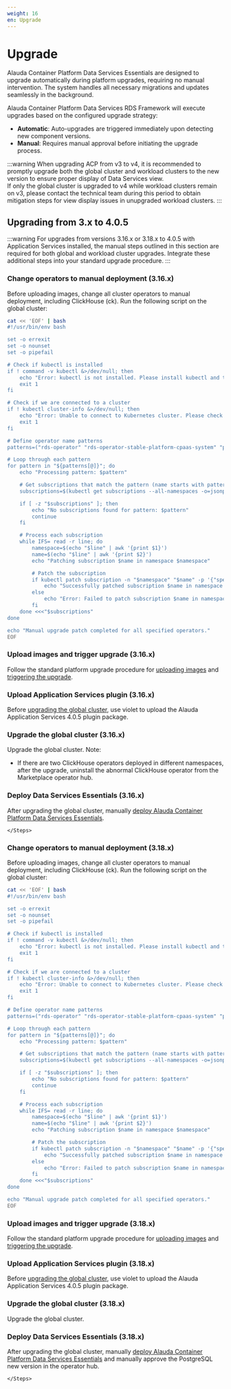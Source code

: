 ```yaml
---
weight: 16
en: Upgrade
---
```


# Upgrade

Alauda Container Platform Data Services Essentials are designed to upgrade automatically during platform upgrades, requiring no manual intervention. The system handles all necessary migrations and updates seamlessly in the background.

Alauda Container Platform Data Services RDS Framework will execute upgrades based on the configured upgrade strategy:
* **Automatic**: Auto-upgrades are triggered immediately upon detecting new component versions.
* **Manual**: Requires manual approval before initiating the upgrade process.

:::warning
When upgrading ACP from v3 to v4, it is recommended to promptly upgrade both the global cluster and workload clusters to the new version to ensure proper display of Data Services view.  
If only the global cluster is upgraded to v4 while workload clusters remain on v3, please contact the technical team during this period to obtain mitigation steps for view display issues in unupgraded workload clusters.
:::

## Upgrading from 3.x to 4.0.5

:::warning
For upgrades from versions 3.16.x or 3.18.x to 4.0.5 with Application Services installed, the manual steps outlined in this section are required for both global and workload cluster upgrades. Integrate these additional steps into your standard upgrade procedure.
:::

<Tabs>
  <Tab label="Upgrading from 3.16.x">
    <Steps>

### Change operators to manual deployment (3.16.x)

Before uploading images, change all cluster operators to manual deployment, including ClickHouse (ck). Run the following script on the global cluster:

```bash
cat << 'EOF' | bash
#!/usr/bin/env bash

set -o errexit
set -o nounset
set -o pipefail

# Check if kubectl is installed
if ! command -v kubectl &>/dev/null; then
    echo "Error: kubectl is not installed. Please install kubectl and try again." >&2
    exit 1
fi

# Check if we are connected to a cluster
if ! kubectl cluster-info &>/dev/null; then
    echo "Error: Unable to connect to Kubernetes cluster. Please check your kubeconfig." >&2
    exit 1
fi

# Define operator name patterns
patterns=("rds-operator" "rds-operator-stable-platform-cpaas-system" "postgres-operator" "strimzi-kafka-operator" "mysql-mgr-operator" "rabbitmq-cluster-operator" "redis-operator" "clickhouse-operator" "data-services-clickhouse-operator")

# Loop through each pattern
for pattern in "${patterns[@]}"; do
    echo "Processing pattern: $pattern"

    # Get subscriptions that match the pattern (name starts with pattern)
    subscriptions=$(kubectl get subscriptions --all-namespaces -o=jsonpath='{range .items[*]}{.metadata.namespace}{" "}{.metadata.name}{"\n"}{end}' | awk -v pat="$pattern" '$2 ~ "^" pat {print $0}')

    if [ -z "$subscriptions" ]; then
        echo "No subscriptions found for pattern: $pattern"
        continue
    fi

    # Process each subscription
    while IFS= read -r line; do
        namespace=$(echo "$line" | awk '{print $1}')
        name=$(echo "$line" | awk '{print $2}')
        echo "Patching subscription $name in namespace $namespace"

        # Patch the subscription
        if kubectl patch subscription -n "$namespace" "$name" -p '{"spec":{"installPlanApproval":"Manual"}}' --type=merge; then
            echo "Successfully patched subscription $name in namespace $namespace"
        else
            echo "Error: Failed to patch subscription $name in namespace $namespace" >&2
        fi
    done <<<"$subscriptions"
done

echo "Manual upgrade patch completed for all specified operators."
EOF
```

### Upload images and trigger upgrade (3.16.x)

Follow the standard platform upgrade procedure for [uploading images](../../upgrade/upgrade_global_cluster.mdx#upload-images) and [triggering the upgrade](../../upgrade/upgrade_global_cluster.mdx#trigger-the-upgrade).

### Upload Application Services plugin (3.16.x)

Before [upgrading the global cluster](../../upgrade/upgrade_global_cluster.mdx#do-upgrade-the-global-cluster), use violet to upload the Alauda Application Services 4.0.5 plugin package.

### Upgrade the global cluster (3.16.x)
Upgrade the global cluster. Note: 
- If there are two ClickHouse operators deployed in different namespaces, after the upgrade, uninstall the abnormal ClickHouse operator from the Marketplace operator hub.

### Deploy Data Services Essentials (3.16.x)

After upgrading the global cluster, manually [deploy Alauda Container Platform Data Services Essentials](./installation.mdx#deploy-appservice-core).

    </Steps>
  </Tab>
  <Tab label="Upgrading from 3.18.x">
    <Steps>

### Change operators to manual deployment (3.18.x)

Before uploading images, change all cluster operators to manual deployment, including ClickHouse (ck). Run the following script on the global cluster:

```bash
cat << 'EOF' | bash
#!/usr/bin/env bash

set -o errexit
set -o nounset
set -o pipefail

# Check if kubectl is installed
if ! command -v kubectl &>/dev/null; then
    echo "Error: kubectl is not installed. Please install kubectl and try again." >&2
    exit 1
fi

# Check if we are connected to a cluster
if ! kubectl cluster-info &>/dev/null; then
    echo "Error: Unable to connect to Kubernetes cluster. Please check your kubeconfig." >&2
    exit 1
fi

# Define operator name patterns
patterns=("rds-operator" "rds-operator-stable-platform-cpaas-system" "postgres-operator" "strimzi-kafka-operator" "mysql-mgr-operator" "rabbitmq-cluster-operator" "redis-operator" "clickhouse-operator" "data-services-clickhouse-operator")

# Loop through each pattern
for pattern in "${patterns[@]}"; do
    echo "Processing pattern: $pattern"

    # Get subscriptions that match the pattern (name starts with pattern)
    subscriptions=$(kubectl get subscriptions --all-namespaces -o=jsonpath='{range .items[*]}{.metadata.namespace}{" "}{.metadata.name}{"\n"}{end}' | awk -v pat="$pattern" '$2 ~ "^" pat {print $0}')

    if [ -z "$subscriptions" ]; then
        echo "No subscriptions found for pattern: $pattern"
        continue
    fi

    # Process each subscription
    while IFS= read -r line; do
        namespace=$(echo "$line" | awk '{print $1}')
        name=$(echo "$line" | awk '{print $2}')
        echo "Patching subscription $name in namespace $namespace"

        # Patch the subscription
        if kubectl patch subscription -n "$namespace" "$name" -p '{"spec":{"installPlanApproval":"Manual"}}' --type=merge; then
            echo "Successfully patched subscription $name in namespace $namespace"
        else
            echo "Error: Failed to patch subscription $name in namespace $namespace" >&2
        fi
    done <<<"$subscriptions"
done

echo "Manual upgrade patch completed for all specified operators."
EOF
```

### Upload images and trigger upgrade (3.18.x)

Follow the standard platform upgrade procedure for [uploading images](../../upgrade/upgrade_global_cluster.mdx#upload-images) and [triggering the upgrade](../../upgrade/upgrade_global_cluster.mdx#trigger-the-upgrade).

### Upload Application Services plugin (3.18.x)

Before [upgrading the global cluster](../../upgrade/upgrade_global_cluster.mdx#upgrade-the-global-cluster), use violet to upload the Alauda Application Services 4.0.5 plugin package.

### Upgrade the global cluster (3.18.x)

Upgrade the global cluster.

### Deploy Data Services Essentials (3.18.x)

After upgrading the global cluster, manually [deploy Alauda Container Platform Data Services Essentials](./installation.mdx#deploy-appservice-core) and manually approve the PostgreSQL new version in the operator hub.

    </Steps>
  </Tab>
</Tabs>

